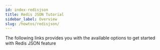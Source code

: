 ```yaml
---
id: index-redisjson
title: Redis JSON Tutorial
sidebar_label: Overview
slug: /howtos/redisjson/
---
```



The following links provides you with the available options to get started with Redis JSON feature

<div class="row">

<div class="col">
  <RedisCard
    title="Storing and querying JSON documents using Redis Stack"
    imgPath="redisinsight.png"
    description="How to store and query JSON documents using Redis Stack"
    preview="redisinsight.png"
    page="/howtos/redisjson/getting-started"
  />
</div>

<div class="col">
  <RedisCard
    title="Redis JSON and Python"
    description="How to store JSON documents in Redis with Python"
    page="/howtos/redisjson/using-python"
  />
</div>

<div class="col">
  <RedisCard
    title="Redis JSON and NodeJS"
    description="How to cache JSON data in Redis with NodeJS"
    page="/howtos/redisjson/using-nodejs"
  />
</div>

</div>

<div class="row">

<div class="col">
  <RedisCard
    title="Redis JSON and Ruby"
    description="How to cache JSON data in Redis with Ruby"
    page="/howtos/redisjson/using-ruby"
  />
</div>

<div class="col">
  <RedisCard
    title="Redis JSON and Go"
    description="How to cache JSON data in Redis with Go"
    page="/howtos/redisjson/using-go"
  />
</div>

 <div class="col">
    <RedisCard
        title="Redis JSON and Java"
        description="How to cache JSON data in Redis with Java"
        page="/howtos/redisjson/using-java"
        />
 </div>
</div>

<div class="row">

<div class="col">
  <RedisCard
    title="Visualize your JSON data using RedisInsight"
    description="How to visualize and edit your JSON data using RedisInsight"
    page="/howtos/redisjson/using-redisinsight"
  />
</div>

<div class="col">
  <RedisCard
    title="Import Nested JSON data using Redis & Python"
    description="How to store and retrieve Nested JSON document in Redis"
    page="/howtos/redisjson/storing-complex-json-document"
  />
</div>

  <div class="col">
    <RedisCard
        title="How to index JSON documents using Redis"
        description="How to index JSON document using Redis"
        page="/howtos/redisjson/jsonind-document"
        />
  </div>
</div>

<div class="row">

<div class="col">
  <RedisCard
    title="Redis JSON CheatSheet"
    description="Basic Redis JSON commands"
    page="/howtos/redisjson/redisjson-cheatsheet"
  />
</div>

<div class="col">
  <RedisCard
    title="Shopping Cart using Redis JSON"
    description="Implementing a Shopping Cart using NodeJS & Redis"
    page="/howtos/redisjson/shoppingcart/"
  />
</div>

<div class="col">
  <RedisCard
    title="Storing and retrieving JSON document using NodeJS"
    description="How to store and retrieve JSON document using NodeJS"
    page="/howtos/redisjson/storing-json-using-nodejs"
  />
</div>

</div>
